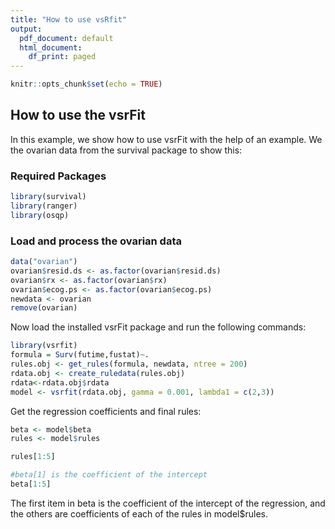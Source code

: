 ```yaml
---
title: "How to use vsRfit"
output:
  pdf_document: default
  html_document:
    df_print: paged
---
```


```r
knitr::opts_chunk$set(echo = TRUE)
```


## How to use the vsrFit 
In this example, we show how to use vsrFit with the help of an example. We the ovarian data from the survival package to show this: 

### Required Packages
```r
library(survival)
library(ranger)
library(osqp)
```

### Load and process the ovarian data
```r
data("ovarian")
ovarian$resid.ds <- as.factor(ovarian$resid.ds)
ovarian$rx <- as.factor(ovarian$rx)
ovarian$ecog.ps <- as.factor(ovarian$ecog.ps)
newdata <- ovarian
remove(ovarian)
```

Now load the installed vsrFit package and run the following commands:
```r
library(vsrfit)
formula = Surv(futime,fustat)~.
rules.obj <- get_rules(formula, newdata, ntree = 200)
rdata.obj <- create_ruledata(rules.obj)
rdata<-rdata.obj$rdata
model <- vsrfit(rdata.obj, gamma = 0.001, lambda1 = c(2,3))
```

Get the regression coefficients and final rules:
```r
beta <- model$beta
rules <- model$rules
```

```r
rules[1:5]
```

```r
#beta[1] is the coefficient of the intercept
beta[1:5]
```

The first item in beta is the coefficient of the intercept of the regression, and the others are coefficients of each of the rules in model$rules.

